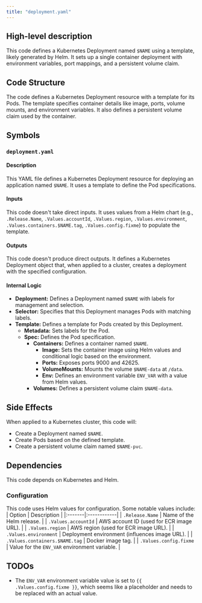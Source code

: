 ```yaml
---
title: "deployment.yaml"
---
```


## High-level description
This code defines a Kubernetes Deployment named `$NAME` using a template, likely generated by Helm. It sets up a single container deployment with environment variables, port mappings, and a persistent volume claim.

## Code Structure
The code defines a Kubernetes Deployment resource with a template for its Pods. The template specifies container details like image, ports, volume mounts, and environment variables. It also defines a persistent volume claim used by the container.

## Symbols
### `deployment.yaml`
#### Description
This YAML file defines a Kubernetes Deployment resource for deploying an application named `$NAME`. It uses a template to define the Pod specifications.

#### Inputs
This code doesn't take direct inputs. It uses values from a Helm chart (e.g., `.Release.Name`, `.Values.accountId`, `.Values.region`, `.Values.environment`, `.Values.containers.$NAME.tag`, `.Values.config.fixme`) to populate the template.

#### Outputs
This code doesn't produce direct outputs. It defines a Kubernetes Deployment object that, when applied to a cluster, creates a deployment with the specified configuration.

#### Internal Logic
- **Deployment:** Defines a Deployment named `$NAME` with labels for management and selection.
- **Selector:** Specifies that this Deployment manages Pods with matching labels.
- **Template:** Defines a template for Pods created by this Deployment.
    - **Metadata:** Sets labels for the Pod.
    - **Spec:** Defines the Pod specification.
        - **Containers:** Defines a container named `$NAME`.
            - **Image:** Sets the container image using Helm values and conditional logic based on the environment.
            - **Ports:** Exposes ports 9000 and 42625.
            - **VolumeMounts:** Mounts the volume `$NAME-data` at `/data`.
            - **Env:** Defines an environment variable `ENV_VAR` with a value from Helm values.
        - **Volumes:** Defines a persistent volume claim `$NAME-data`.

## Side Effects
When applied to a Kubernetes cluster, this code will:
- Create a Deployment named `$NAME`.
- Create Pods based on the defined template.
- Create a persistent volume claim named `$NAME-pvc`.

## Dependencies
This code depends on Kubernetes and Helm.

### Configuration
This code uses Helm values for configuration. Some notable values include:
| Option | Description |
|:-------|:------------|
| `.Release.Name` | Name of the Helm release. |
| `.Values.accountId` | AWS account ID (used for ECR image URL). |
| `.Values.region` | AWS region (used for ECR image URL). |
| `.Values.environment` | Deployment environment (influences image URL). |
| `.Values.containers.$NAME.tag` | Docker image tag. |
| `.Values.config.fixme` | Value for the `ENV_VAR` environment variable. |

## TODOs
- The `ENV_VAR` environment variable value is set to `{{ .Values.config.fixme }}`, which seems like a placeholder and needs to be replaced with an actual value. 
